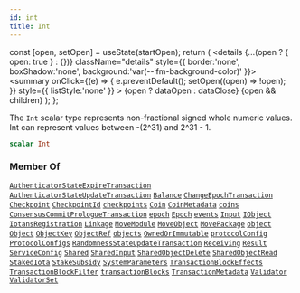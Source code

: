 ```yaml
---
id: int
title: Int
---
```









  const [open, setOpen] = useState(startOpen);
  return (
    <details {...(open ? { open: true } : {})} className="details" style={{ border:'none', boxShadow:'none', background:'var(--ifm-background-color)' }}>
      <summary
        onClick={(e) => {
          e.preventDefault();
          setOpen((open) => !open);
        }}
        style={{ listStyle:'none' }}
      >
      {open ? dataOpen : dataClose}
      </summary>
      {open && children}
    </details>
  );
};








The `Int` scalar type represents non-fractional signed whole numeric values. Int can represent values between -(2^31) and 2^31 - 1.


```graphql
scalar Int
```








### Member Of

[`AuthenticatorStateExpireTransaction`](/references/iota-api/iota-graphql/reference/types/objects/authenticator-state-expire-transaction)  <Badge class="badge badge--secondary" text="object"/><Bullet />[`AuthenticatorStateUpdateTransaction`](/references/iota-api/iota-graphql/reference/types/objects/authenticator-state-update-transaction)  <Badge class="badge badge--secondary" text="object"/><Bullet />[`Balance`](/references/iota-api/iota-graphql/reference/types/objects/balance)  <Badge class="badge badge--secondary" text="object"/><Bullet />[`ChangeEpochTransaction`](/references/iota-api/iota-graphql/reference/types/objects/change-epoch-transaction)  <Badge class="badge badge--secondary" text="object"/><Bullet />[`Checkpoint`](/references/iota-api/iota-graphql/reference/types/objects/checkpoint)  <Badge class="badge badge--secondary" text="object"/><Bullet />[`CheckpointId`](/references/iota-api/iota-graphql/reference/types/inputs/checkpoint-id)  <Badge class="badge badge--secondary" text="input"/><Bullet />[`checkpoints`](/references/iota-api/iota-graphql/reference/api/queries/checkpoints)  <Badge class="badge badge--secondary" text="query"/><Bullet />[`Coin`](/references/iota-api/iota-graphql/reference/types/objects/coin)  <Badge class="badge badge--secondary" text="object"/><Bullet />[`CoinMetadata`](/references/iota-api/iota-graphql/reference/types/objects/coin-metadata)  <Badge class="badge badge--secondary" text="object"/><Bullet />[`coins`](/references/iota-api/iota-graphql/reference/api/queries/coins)  <Badge class="badge badge--secondary" text="query"/><Bullet />[`ConsensusCommitPrologueTransaction`](/references/iota-api/iota-graphql/reference/types/objects/consensus-commit-prologue-transaction)  <Badge class="badge badge--secondary" text="object"/><Bullet />[`epoch`](/references/iota-api/iota-graphql/reference/api/queries/epoch)  <Badge class="badge badge--secondary" text="query"/><Bullet />[`Epoch`](/references/iota-api/iota-graphql/reference/types/objects/epoch)  <Badge class="badge badge--secondary" text="object"/><Bullet />[`events`](/references/iota-api/iota-graphql/reference/api/queries/events)  <Badge class="badge badge--secondary" text="query"/><Bullet />[`Input`](/references/iota-api/iota-graphql/reference/types/objects/input)  <Badge class="badge badge--secondary" text="object"/><Bullet />[`IObject`](/references/iota-api/iota-graphql/reference/types/interfaces/iobject)  <Badge class="badge badge--secondary" text="interface"/><Bullet />[`IotansRegistration`](/references/iota-api/iota-graphql/reference/types/objects/iotans-registration)  <Badge class="badge badge--secondary" text="object"/><Bullet />[`Linkage`](/references/iota-api/iota-graphql/reference/types/objects/linkage)  <Badge class="badge badge--secondary" text="object"/><Bullet />[`MoveModule`](/references/iota-api/iota-graphql/reference/types/objects/move-module)  <Badge class="badge badge--secondary" text="object"/><Bullet />[`MoveObject`](/references/iota-api/iota-graphql/reference/types/objects/move-object)  <Badge class="badge badge--secondary" text="object"/><Bullet />[`MovePackage`](/references/iota-api/iota-graphql/reference/types/objects/move-package)  <Badge class="badge badge--secondary" text="object"/><Bullet />[`object`](/references/iota-api/iota-graphql/reference/api/queries/object)  <Badge class="badge badge--secondary" text="query"/><Bullet />[`Object`](/references/iota-api/iota-graphql/reference/types/objects/object)  <Badge class="badge badge--secondary" text="object"/><Bullet />[`ObjectKey`](/references/iota-api/iota-graphql/reference/types/inputs/object-key)  <Badge class="badge badge--secondary" text="input"/><Bullet />[`ObjectRef`](/references/iota-api/iota-graphql/reference/types/inputs/object-ref)  <Badge class="badge badge--secondary" text="input"/><Bullet />[`objects`](/references/iota-api/iota-graphql/reference/api/queries/objects)  <Badge class="badge badge--secondary" text="query"/><Bullet />[`OwnedOrImmutable`](/references/iota-api/iota-graphql/reference/types/objects/owned-or-immutable)  <Badge class="badge badge--secondary" text="object"/><Bullet />[`protocolConfig`](/references/iota-api/iota-graphql/reference/api/queries/protocol-config)  <Badge class="badge badge--secondary" text="query"/><Bullet />[`ProtocolConfigs`](/references/iota-api/iota-graphql/reference/types/objects/protocol-configs)  <Badge class="badge badge--secondary" text="object"/><Bullet />[`RandomnessStateUpdateTransaction`](/references/iota-api/iota-graphql/reference/types/objects/randomness-state-update-transaction)  <Badge class="badge badge--secondary" text="object"/><Bullet />[`Receiving`](/references/iota-api/iota-graphql/reference/types/objects/receiving)  <Badge class="badge badge--secondary" text="object"/><Bullet />[`Result`](/references/iota-api/iota-graphql/reference/types/objects/result)  <Badge class="badge badge--secondary" text="object"/><Bullet />[`ServiceConfig`](/references/iota-api/iota-graphql/reference/types/objects/service-config)  <Badge class="badge badge--secondary" text="object"/><Bullet />[`Shared`](/references/iota-api/iota-graphql/reference/types/objects/shared)  <Badge class="badge badge--secondary" text="object"/><Bullet />[`SharedInput`](/references/iota-api/iota-graphql/reference/types/objects/shared-input)  <Badge class="badge badge--secondary" text="object"/><Bullet />[`SharedObjectDelete`](/references/iota-api/iota-graphql/reference/types/objects/shared-object-delete)  <Badge class="badge badge--secondary" text="object"/><Bullet />[`SharedObjectRead`](/references/iota-api/iota-graphql/reference/types/objects/shared-object-read)  <Badge class="badge badge--secondary" text="object"/><Bullet />[`StakedIota`](/references/iota-api/iota-graphql/reference/types/objects/staked-iota)  <Badge class="badge badge--secondary" text="object"/><Bullet />[`StakeSubsidy`](/references/iota-api/iota-graphql/reference/types/objects/stake-subsidy)  <Badge class="badge badge--secondary" text="object"/><Bullet />[`SystemParameters`](/references/iota-api/iota-graphql/reference/types/objects/system-parameters)  <Badge class="badge badge--secondary" text="object"/><Bullet />[`TransactionBlockEffects`](/references/iota-api/iota-graphql/reference/types/objects/transaction-block-effects)  <Badge class="badge badge--secondary" text="object"/><Bullet />[`TransactionBlockFilter`](/references/iota-api/iota-graphql/reference/types/inputs/transaction-block-filter)  <Badge class="badge badge--secondary" text="input"/><Bullet />[`transactionBlocks`](/references/iota-api/iota-graphql/reference/api/queries/transaction-blocks)  <Badge class="badge badge--secondary" text="query"/><Bullet />[`TransactionMetadata`](/references/iota-api/iota-graphql/reference/types/inputs/transaction-metadata)  <Badge class="badge badge--secondary" text="input"/><Bullet />[`Validator`](/references/iota-api/iota-graphql/reference/types/objects/validator)  <Badge class="badge badge--secondary" text="object"/><Bullet />[`ValidatorSet`](/references/iota-api/iota-graphql/reference/types/objects/validator-set)  <Badge class="badge badge--secondary" text="object"/>

